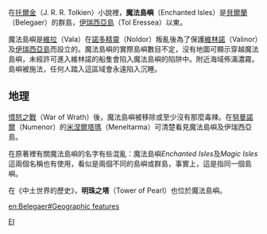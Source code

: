 在[[托爾金|托爾金]]（J. R. R. Tolkien）小說裡，'''魔法島嶼'''（Enchanted Isles）是[[貝爾蘭|貝爾蘭]]（Belegaer）的群島，[[伊瑞西亞島|伊瑞西亞島]]（Tol Eressea）以東。

魔法島嶼是[[維拉|維拉]]（Vala）在[[諾多精靈|諾多精靈]]（Noldor）叛亂後為了保護[[維林諾|維林諾]]（Valinor）及[[伊瑞西亞島|伊瑞西亞島]]而設立的。魔法島嶼的實際島嶼數目不定，沒有地圖可顯示穿越魔法島嶼，未經許可進入維林諾的船隻會陷入魔法島嶼的陷阱中。附近海域佈滿濃霧。島嶼被施法，任何人踏入這區域會永遠陷入沉睡。

== 地理 ==
[[憤怒之戰|憤怒之戰]]（War of Wrath）後，魔法島嶼被移除或至少沒有那麼毒辣。在[[努曼諾爾|努曼諾爾]]（Numenor）的[[米涅爾塔瑪|米涅爾塔瑪]]（Meneltarma）可清楚看見魔法島嶼及伊瑞西亞島。

在原著裡有關魔法島嶼的名字有些混亂：魔法島嶼''Enchanted Isles''及''Magic Isles''這兩個名稱也有使用，看似是兩個不同的島嶼或群島，事實上，這是指同一個島嶼。

在《中土世界的歷史》，'''明珠之塔'''（Tower of Pearl）也位於魔法島嶼。

[[Category:中土大陸的地理|EI]]

[[en:Belegaer#Geographic_features|en:Belegaer#Geographic features]]